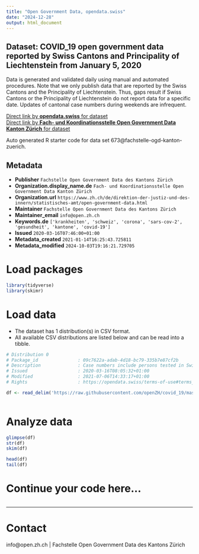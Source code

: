 ```yaml
---
title: "Open Government Data, opendata.swiss"
date: "2024-12-28"
output: html_document
---
```


## Dataset: COVID_19 open government data reported by Swiss Cantons and Principality of Liechtenstein from January 5, 2020

Data is generated and validated daily using manual and automated procedures. Note that we only publish data that are reported by the Swiss Cantons and the Principality of Liechtenstein. Thus, gaps result if Swiss Cantons or the Principality of Liechtenstein do not report data for a specific date. Updates of cantonal case numbers during weekends are infrequent.

[Direct link by **opendata.swiss** for dataset](https://opendata.swiss/de/dataset/covid_19-open-government-data-reported-by-the-swiss-cantons-and-the-principality-of-liechtenste)<br>
[Direct link by **Fach- und Koordinationsstelle Open Government Data Kanton Zürich** for dataset](https://github.com/openZH/covid_19/)

Auto generated R starter code for data set 673@fachstelle-ogd-kanton-zuerich.

## Metadata

- **Publisher** `Fachstelle Open Government Data des Kantons Zürich`
- **Organization.display_name.de** `Fach- und Koordinationsstelle Open Government Data Kanton Zürich`
- **Organization.url** `https://www.zh.ch/de/direktion-der-justiz-und-des-innern/statistisches-amt/open-government-data.html`
- **Maintainer** `Fachstelle Open Government Data des Kantons Zürich`
- **Maintainer_email** `info@open.zh.ch`
- **Keywords.de** `['krankheiten', 'schweiz', 'corona', 'sars-cov-2', 'gesundheit', 'kantone', 'covid-19']`
- **Issued** `2020-03-16T07:46:00+01:00`
- **Metadata_created** `2021-01-14T16:25:43.725811`
- **Metadata_modified** `2024-10-03T19:16:21.729705`


# Load packages

```r

library(tidyverse)
library(skimr)

```

# Load data

-   The dataset has 1 distribution(s) in CSV format.
-   All available CSV distributions are listed below and can be read into a tibble.

```r

# Distribution 0
# Package_id               : 09c7622a-adab-4d18-bc79-335b7e87cf2b
# Description              : Case numbers include persons tested in Switzerland per Canton (26 Cantons) plus Principality of Liechtenstein. For definition of variables see Readme listed below "Further information / Weitere Informationen".
# Issued                   : 2020-03-16T08:05:32+01:00
# Modified                 : 2021-07-06T14:33:17+01:00
# Rights                   : https://opendata.swiss/terms-of-use#terms_by

df <- read_delim('https://raw.githubusercontent.com/openZH/covid_19/master/COVID19_Fallzahlen_CH_total_v2.csv')



```

# Analyze data

```r

glimpse(df)
str(df)
skim(df)

head(df)
tail(df)

```

# Continue your code here...

```r

```

------------------------------------------------------------------------

# Contact

info@open.zh.ch | Fachstelle Open Government Data des Kantons Zürich
